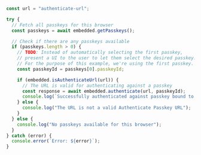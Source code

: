 ```javascript
const url = "authenticate-url";

try {
  // Fetch all passkeys for this browser
  const passkeys = await embedded.getPasskeys();

  // Check if there are any passkeys available
  if (passkeys.length > 0) {
    // TODO: Instead of automatically selecting the first passkey, 
    // present a UI to the user to let them select the desired passkey.
    // For the purpose of this example, we're using the first passkey.
    const passkeyId = passkeys[0].passkeyId;

    if (embedded.isAuthenticateUrl(url)) {
      // The URL is valid for authenticating against a passkey
      const response = await embedded.authenticate(url, passkeyId);
      console.log(`Successfully authenticated against passkey bound to this browser. Response: ${JSON.stringify(response)}`);
    } else {
      console.log("The URL is not a valid Authenticate Passkey URL");
    }
  } else {
    console.log("No passkeys available for this browser");
  }
} catch (error) {
  console.error(`Error: ${error}`);
}
```
